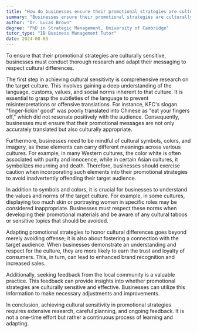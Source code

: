 ```yaml
---
title: "How do businesses ensure their promotional strategies are culturally sensitive?"
summary: "Businesses ensure their promotional strategies are culturally sensitive by conducting thorough research and adapting their messages to respect cultural differences."
author: "Dr. Lucas Brown"
degree: "PhD in Strategic Management, University of Cambridge"
tutor_type: "IB Business Management Tutor"
date: 2024-08-03
---
```


To ensure that their promotional strategies are culturally sensitive, businesses must conduct thorough research and adapt their messaging to respect cultural differences.

The first step in achieving cultural sensitivity is comprehensive research on the target culture. This involves gaining a deep understanding of the language, customs, values, and social norms inherent to that culture. It is essential to grasp the subtleties of the language to prevent misinterpretations or offensive translations. For instance, KFC's slogan "finger-lickin' good" was poorly translated into Chinese as "eat your fingers off," which did not resonate positively with the audience. Consequently, businesses must ensure that their promotional messages are not only accurately translated but also culturally appropriate.

Furthermore, businesses need to be mindful of cultural symbols, colors, and imagery, as these elements can carry different meanings across various cultures. For example, in many Western cultures, the color white is often associated with purity and innocence, while in certain Asian cultures, it symbolizes mourning and death. Therefore, businesses should exercise caution when incorporating such elements into their promotional strategies to avoid inadvertently offending their target audience.

In addition to symbols and colors, it is crucial for businesses to understand the values and norms of the target culture. For example, in some cultures, displaying too much skin or portraying women in specific roles may be considered inappropriate. Businesses must respect these norms when developing their promotional materials and be aware of any cultural taboos or sensitive topics that should be avoided.

Adapting promotional strategies to honor cultural differences goes beyond merely avoiding offense; it is also about fostering a connection with the target audience. When businesses demonstrate an understanding and respect for the culture, they are more likely to earn the trust and loyalty of consumers. This, in turn, can lead to enhanced brand recognition and increased sales.

Additionally, seeking feedback from the local community is a valuable practice. This feedback can provide insights into whether promotional strategies are culturally sensitive and effective. Businesses can utilize this information to make necessary adjustments and improvements.

In conclusion, achieving cultural sensitivity in promotional strategies requires extensive research, careful planning, and ongoing feedback. It is not a one-time effort but rather a continuous process of learning and adapting.
    